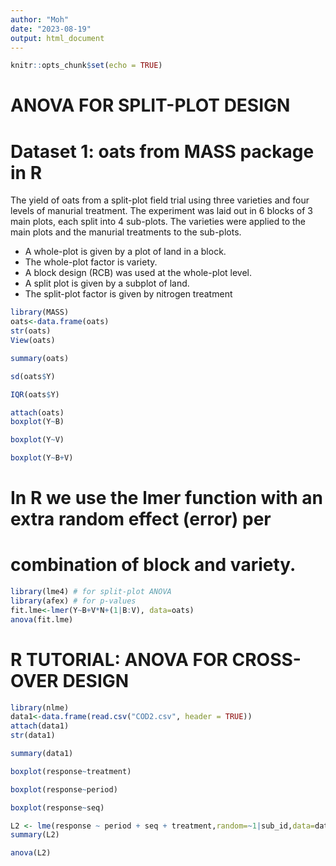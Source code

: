 ---
author: "Moh"
date: "2023-08-19"
output: html_document
---

```{r setup, include=FALSE}
knitr::opts_chunk$set(echo = TRUE)
```
# ANOVA FOR SPLIT-PLOT DESIGN
# Dataset 1: oats from MASS package in R
The yield of oats from a split-plot field trial using three varieties and four levels of manurial treatment. The experiment was laid out in 6 blocks of 3 main plots, each split into 4 sub-plots. The varieties were applied to the main plots and the manurial treatments to the sub-plots.

* A whole-plot is given by a plot of land in a block.
* The whole-plot factor is variety.
* A block design (RCB) was used at the whole-plot level.
* A split plot is given by a subplot of land.
* The split-plot factor is given by nitrogen treatment


```{r}
library(MASS)
oats<-data.frame(oats)
str(oats)
View(oats)
```

```{r}
summary(oats)
```

```{r}
sd(oats$Y)
```
```{r}
IQR(oats$Y)
```

```{r}
attach(oats)
boxplot(Y~B)


```

```{r}
boxplot(Y~V)
```


```{r}
boxplot(Y~B+V)
```

# In R we use the lmer function with an extra random effect (error) per 
# combination of block and variety.
```{r}
library(lme4) # for split-plot ANOVA
library(afex) # for p-values
fit.lme<-lmer(Y~B+V*N+(1|B:V), data=oats)
anova(fit.lme)

```

# R TUTORIAL: ANOVA FOR CROSS-OVER DESIGN

```{r}
library(nlme)
data1<-data.frame(read.csv("COD2.csv", header = TRUE))
attach(data1)
str(data1)

```


```{r}
summary(data1)
```


```{r}
boxplot(response~treatment)
```


```{r}
boxplot(response~period)
```


```{r}
boxplot(response~seq)
```

```{r}
L2 <- lme(response ~ period + seq + treatment,random=~1|sub_id,data=data1)
summary(L2)
```


```{r}
anova(L2)
```


```{r}

```

